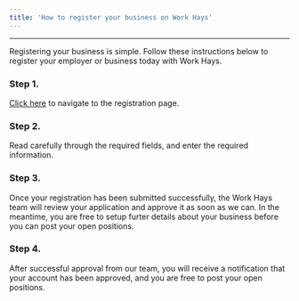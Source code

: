 ```yaml
---
title: 'How to register your business on Work Hays'
---
```


---

Registering your business is simple. Follow these instructions below to register your employer or business today with Work Hays.

### Step 1.

[Click here](/admin/#/register) to navigate to the registration page.

### Step 2.

Read carefully through the required fields, and enter the required information.

### Step 3.

Once your registration has been submitted successfully, the Work Hays team will review your application and approve it as soon as we can. In the meantime, you are free to setup furter details about your business before you can post your open positions.

### Step 4.

After successful approval from our team, you will receive a notification that your account has been approved, and you are free to post your open positions.
